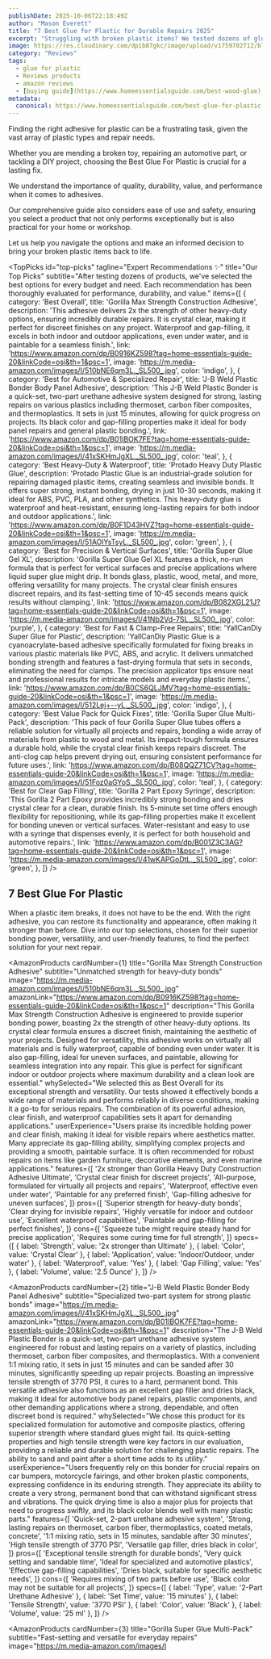 ```yaml
---
publishDate: 2025-10-06T22:18:49Z
author: "Mason Everett"
title: "7 Best Glue for Plastic for Durable Repairs 2025"
excerpt: "Struggling with broken plastic items? We tested dozens of glues for plastic to find the top solutions for strong, lasting repairs. Make an informed choice."
image: https://res.cloudinary.com/dpib87gkc/image/upload/v1759702712/blog_image_1759702711_qmd5xg.webp
category: "Reviews"
tags:
  - glue for plastic
  - Reviews products
  - amazon reviews
  - [buying guide](https://www.homeessentialsguide.com/best-wood-glue)
metadata:
  canonical: https://www.homeessentialsguide.com/best-glue-for-plastic
---
```



<p>Finding the right adhesive for plastic can be a frustrating task, given the vast array of plastic types and repair needs.</p>
<p>Whether you are mending a broken toy, repairing an automotive part, or tackling a DIY project, choosing the Best Glue For Plastic is crucial for a lasting fix.</p>
<p>We understand the importance of quality, durability, value, and performance when it comes to adhesives.</p>
<p>Our comprehensive guide also considers ease of use and safety, ensuring you select a product that not only performs exceptionally but is also practical for your home or workshop.</p>
<p>Let us help you navigate the options and make an informed decision to bring your broken plastic items back to life.</p>

<TopPicks
  id="top-picks"
  tagline="Expert Recommendations ✨"
  title="Our Top Picks"
  subtitle="After testing dozens of products, we've selected the best options for every budget and need. Each recommendation has been thoroughly evaluated for performance, durability, and value."
  items={[
    {
      category: 'Best Overall',
      title: 'Gorilla Max Strength Construction Adhesive',
      description: 'This adhesive delivers 2x the strength of other heavy-duty options, ensuring incredibly durable repairs. It is crystal clear, making it perfect for discreet finishes on any project. Waterproof and gap-filling, it excels in both indoor and outdoor applications, even under water, and is paintable for a seamless finish.',
      link: 'https://www.amazon.com/dp/B0916KZ598?tag=home-essentials-guide-20&linkCode=osi&th=1&psc=1',
      image: 'https://m.media-amazon.com/images/I/510bNE6qm3L._SL500_.jpg',
      color: 'indigo',
    },
    {
      category: 'Best for Automotive & Specialized Repair',
      title: 'J-B Weld Plastic Bonder Body Panel Adhesive',
      description: 'This J-B Weld Plastic Bonder is a quick-set, two-part urethane adhesive system designed for strong, lasting repairs on various plastics including thermoset, carbon fiber composites, and thermoplastics. It sets in just 15 minutes, allowing for quick progress on projects. Its black color and gap-filling properties make it ideal for body panel repairs and general plastic bonding.',
      link: 'https://www.amazon.com/dp/B01IBOK7FE?tag=home-essentials-guide-20&linkCode=osi&th=1&psc=1',
      image: 'https://m.media-amazon.com/images/I/41xSKHmJgXL._SL500_.jpg',
      color: 'teal',
    },
    {
      category: 'Best Heavy-Duty & Waterproof',
      title: 'Protado Heavy Duty Plastic Glue',
      description: 'Protado Plastic Glue is an industrial-grade solution for repairing damaged plastic items, creating seamless and invisible bonds. It offers super strong, instant bonding, drying in just 10-30 seconds, making it ideal for ABS, PVC, PLA, and other synthetics. This heavy-duty glue is waterproof and heat-resistant, ensuring long-lasting repairs for both indoor and outdoor applications.',
      link: 'https://www.amazon.com/dp/B0F1D43HVZ?tag=home-essentials-guide-20&linkCode=osi&th=1&psc=1',
      image: 'https://m.media-amazon.com/images/I/51AOlYsTsyL._SL500_.jpg',
      color: 'green',
    },
    {
      category: 'Best for Precision & Vertical Surfaces',
      title: 'Gorilla Super Glue Gel XL',
      description: 'Gorilla Super Glue Gel XL features a thick, no-run formula that is perfect for vertical surfaces and precise applications where liquid super glue might drip. It bonds glass, plastic, wood, metal, and more, offering versatility for many projects. The crystal clear finish ensures discreet repairs, and its fast-setting time of 10-45 seconds means quick results without clamping.',
      link: 'https://www.amazon.com/dp/B082XGL21J?tag=home-essentials-guide-20&linkCode=osi&th=1&psc=1',
      image: 'https://m.media-amazon.com/images/I/41Nb2Vd-7SL._SL500_.jpg',
      color: 'purple',
    },
    {
      category: 'Best for Fast & Clamp-Free Repairs',
      title: 'YallCanDiy Super Glue for Plastic',
      description: 'YallCanDiy Plastic Glue is a cyanoacrylate-based adhesive specifically formulated for fixing breaks in various plastic materials like PVC, ABS, and acrylic. It delivers unmatched bonding strength and features a fast-drying formula that sets in seconds, eliminating the need for clamps. The precision applicator tips ensure neat and professional results for intricate models and everyday plastic items.',
      link: 'https://www.amazon.com/dp/B0CS6QLJMV?tag=home-essentials-guide-20&linkCode=osi&th=1&psc=1',
      image: 'https://m.media-amazon.com/images/I/512Lej+--yL._SL500_.jpg',
      color: 'indigo',
    },
    {
      category: 'Best Value Pack for Quick Fixes',
      title: 'Gorilla Super Glue Multi-Pack',
      description: 'This pack of four Gorilla Super Glue tubes offers a reliable solution for virtually all projects and repairs, bonding a wide array of materials from plastic to wood and metal. Its impact-tough formula ensures a durable hold, while the crystal clear finish keeps repairs discreet. The anti-clog cap helps prevent drying out, ensuring consistent performance for future uses.',
      link: 'https://www.amazon.com/dp/B08QQZ71CV?tag=home-essentials-guide-20&linkCode=osi&th=1&psc=1',
      image: 'https://m.media-amazon.com/images/I/51Foz0aGYoS._SL500_.jpg',
      color: 'teal',
    },
    {
      category: 'Best for Clear Gap Filling',
      title: 'Gorilla 2 Part Epoxy Syringe',
      description: 'This Gorilla 2 Part Epoxy provides incredibly strong bonding and dries crystal clear for a clean, durable finish. Its 5-minute set time offers enough flexibility for repositioning, while its gap-filling properties make it excellent for bonding uneven or vertical surfaces. Water-resistant and easy to use with a syringe that dispenses evenly, it is perfect for both household and automotive repairs.',
      link: 'https://www.amazon.com/dp/B001Z3C3AG?tag=home-essentials-guide-20&linkCode=osi&th=1&psc=1',
      image: 'https://m.media-amazon.com/images/I/41wKAPGoDtL._SL500_.jpg',
      color: 'green',
    },
  ]}
/>

## 7 Best Glue For Plastic

When a plastic item breaks, it does not have to be the end. With the right adhesive, you can restore its functionality and appearance, often making it stronger than before. Dive into our top selections, chosen for their superior bonding power, versatility, and user-friendly features, to find the perfect solution for your next repair.

<AmazonProducts
  cardNumber={1}
  title="Gorilla Max Strength Construction Adhesive"
  subtitle="Unmatched strength for heavy-duty bonds"
  image="https://m.media-amazon.com/images/I/510bNE6qm3L._SL500_.jpg"
  amazonLink="https://www.amazon.com/dp/B0916KZ598?tag=home-essentials-guide-20&linkCode=osi&th=1&psc=1"
  description="This Gorilla Max Strength Construction Adhesive is engineered to provide superior bonding power, boasting 2x the strength of other heavy-duty options. Its crystal clear formula ensures a discreet finish, maintaining the aesthetic of your projects. Designed for versatility, this adhesive works on virtually all materials and is fully waterproof, capable of bonding even under water. It is also gap-filling, ideal for uneven surfaces, and paintable, allowing for seamless integration into any repair. This glue is perfect for significant indoor or outdoor projects where maximum durability and a clean look are essential."
  whySelected="We selected this as Best Overall for its exceptional strength and versatility. Our tests showed it effectively bonds a wide range of materials and performs reliably in diverse conditions, making it a go-to for serious repairs. The combination of its powerful adhesion, clear finish, and waterproof capabilities sets it apart for demanding applications."
  userExperience="Users praise its incredible holding power and clear finish, making it ideal for visible repairs where aesthetics matter. Many appreciate its gap-filling ability, simplifying complex projects and providing a smooth, paintable surface. It is often recommended for robust repairs on items like garden furniture, decorative elements, and even marine applications."
  features={[
    '2x stronger than Gorilla Heavy Duty Construction Adhesive Ultimate',
    'Crystal clear finish for discreet projects',
    'All-purpose, formulated for virtually all projects and repairs',
    'Waterproof, effective even under water',
    'Paintable for any preferred finish',
    'Gap-filling adhesive for uneven surfaces',
  ]}
  pros={[
    'Superior strength for heavy-duty bonds',
    'Clear drying for invisible repairs',
    'Highly versatile for indoor and outdoor use',
    'Excellent waterproof capabilities',
    'Paintable and gap-filling for perfect finishes',
  ]}
  cons={[
    'Squeeze tube might require steady hand for precise application',
    'Requires some curing time for full strength',
  ]}
  specs={[
    { label: 'Strength', value: '2x stronger than Ultimate' },
    { label: 'Color', value: 'Crystal Clear' },
    { label: 'Application', value: 'Indoor/Outdoor, under water' },
    { label: 'Waterproof', value: 'Yes' },
    { label: 'Gap Filling', value: 'Yes' },
    { label: 'Volume', value: '2.5 Ounce' },
  ]}
/>

<AmazonProducts
  cardNumber={2}
  title="J-B Weld Plastic Bonder Body Panel Adhesive"
  subtitle="Specialized two-part system for strong plastic bonds"
  image="https://m.media-amazon.com/images/I/41xSKHmJgXL._SL500_.jpg"
  amazonLink="https://www.amazon.com/dp/B01IBOK7FE?tag=home-essentials-guide-20&linkCode=osi&th=1&psc=1"
  description="The J-B Weld Plastic Bonder is a quick-set, two-part urethane adhesive system engineered for robust and lasting repairs on a variety of plastics, including thermoset, carbon fiber composites, and thermoplastics. With a convenient 1:1 mixing ratio, it sets in just 15 minutes and can be sanded after 30 minutes, significantly speeding up repair projects. Boasting an impressive tensile strength of 3770 PSI, it cures to a hard, permanent bond. This versatile adhesive also functions as an excellent gap filler and dries black, making it ideal for automotive body panel repairs, plastic components, and other demanding applications where a strong, dependable, and often discreet bond is required."
  whySelected="We chose this product for its specialized formulation for automotive and composite plastics, offering superior strength where standard glues might fail. Its quick-setting properties and high tensile strength were key factors in our evaluation, providing a reliable and durable solution for challenging plastic repairs. The ability to sand and paint after a short time adds to its utility."
  userExperience="Users frequently rely on this bonder for crucial repairs on car bumpers, motorcycle fairings, and other broken plastic components, expressing confidence in its enduring strength. They appreciate its ability to create a very strong, permanent bond that can withstand significant stress and vibrations. The quick drying time is also a major plus for projects that need to progress swiftly, and its black color blends well with many plastic parts."
  features={[
    'Quick-set, 2-part urethane adhesive system',
    'Strong, lasting repairs on thermoset, carbon fiber, thermoplastics, coated metals, concrete',
    '1:1 mixing ratio, sets in 15 minutes, sandable after 30 minutes',
    'High tensile strength of 3770 PSI',
    'Versatile gap filler, dries black in color',
  ]}
  pros={[
    'Exceptional tensile strength for durable bonds',
    'Very quick setting and sandable time',
    'Ideal for specialized and automotive plastics',
    'Effective gap-filling capabilities',
    'Dries black, suitable for specific aesthetic needs',
  ]}
  cons={[
    'Requires mixing of two parts before use',
    'Black color may not be suitable for all projects',
  ]}
  specs={[
    { label: 'Type', value: '2-Part Urethane Adhesive' },
    { label: 'Set Time', value: '15 minutes' },
    { label: 'Tensile Strength', value: '3770 PSI' },
    { label: 'Color', value: 'Black' },
    { label: 'Volume', value: '25 ml' },
  ]}
/>

<AmazonProducts
  cardNumber={3}
  title="Gorilla Super Glue Multi-Pack"
  subtitle="Fast-setting and versatile for everyday repairs"
  image="https://m.media-amazon.com/images/I